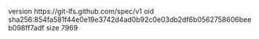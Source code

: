 version https://git-lfs.github.com/spec/v1
oid sha256:854fa581f44e0e19e3742d4ad0b92c0e03db2df6b0562758606beeb098ff7adf
size 7969
